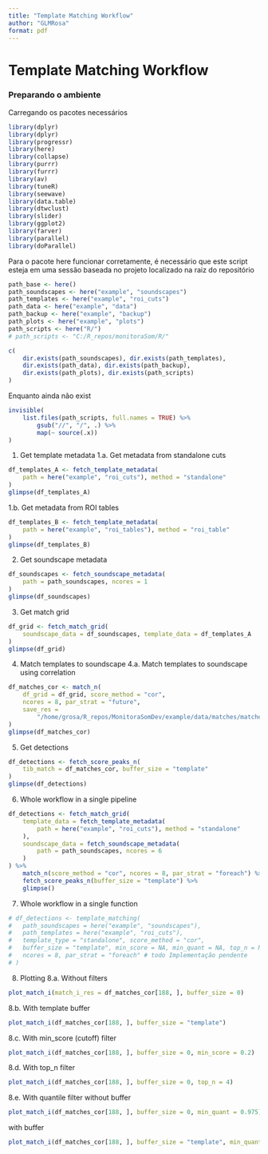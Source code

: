 ```yaml
---
title: "Template Matching Workflow"
author: "GLMRosa"
format: pdf
---
```


# Template Matching Workflow

### Preparando o ambiente

Carregando os pacotes necessários

```r
library(dplyr)
library(dplyr)
library(progressr)
library(here)
library(collapse)
library(purrr)
library(furrr)
library(av)
library(tuneR)
library(seewave)
library(data.table)
library(dtwclust)
library(slider)
library(ggplot2)
library(farver)
library(parallel)
library(doParallel)
```

Para o pacote here funcionar corretamente, é necessário que este script esteja em uma sessão baseada no projeto localizado na raiz do repositório

```r
path_base <- here()
path_soundscapes <- here("example", "soundscapes")
path_templates <- here("example", "roi_cuts")
path_data <- here("example", "data")
path_backup <- here("example", "backup")
path_plots <- here("example", "plots")
path_scripts <- here("R/")
# path_scripts <- "C:/R_repos/monitoraSom/R/"

c(
    dir.exists(path_soundscapes), dir.exists(path_templates),
    dir.exists(path_data), dir.exists(path_backup),
    dir.exists(path_plots), dir.exists(path_scripts)
)
```

<!-- todo Criar a função set_paths() copm checagens para facilitar a definição dos  -->

Enquanto ainda não exist
```r
invisible(
    list.files(path_scripts, full.names = TRUE) %>%
        gsub("//", "/", .) %>%
        map(~ source(.x))
)
```

1.  Get template metadata 1.a. Get metadata from standalone cuts

```r
df_templates_A <- fetch_template_metadata(
    path = here("example", "roi_cuts"), method = "standalone"
)
glimpse(df_templates_A)
```

1.b. Get metadata from ROI tables

```r
df_templates_B <- fetch_template_metadata(
    path = here("example", "roi_tables"), method = "roi_table"
)
glimpse(df_templates_B)
```

2.  Get soundscape metadata

```r
df_soundscapes <- fetch_soundscape_metadata(
    path = path_soundscapes, ncores = 1
)
glimpse(df_soundscapes)
```

3.  Get match grid

```r
df_grid <- fetch_match_grid(
    soundscape_data = df_soundscapes, template_data = df_templates_A
)
glimpse(df_grid)
```

4.  Match templates to soundscape 4.a. Match templates to soundscape using correlation

```r
df_matches_cor <- match_n(
    df_grid = df_grid, score_method = "cor",
    ncores = 8, par_strat = "future",
    save_res =
        "/home/grosa/R_repos/MonitoraSomDev/example/data/matches/matches_cor.rds"
)
glimpse(df_matches_cor)
```

5.  Get detections

```r
df_detections <- fetch_score_peaks_n(
    tib_match = df_matches_cor, buffer_size = "template"
)
glimpse(df_detections)
```

6.  Whole workflow in a single pipeline

```r
df_detections <- fetch_match_grid(
    template_data = fetch_template_metadata(
        path = here("example", "roi_cuts"), method = "standalone"
    ),
    soundscape_data = fetch_soundscape_metadata(
        path = path_soundscapes, ncores = 6
    )
) %>%
    match_n(score_method = "cor", ncores = 8, par_strat = "foreach") %>%
    fetch_score_peaks_n(buffer_size = "template") %>%
    glimpse()
```

7.  Whole workflow in a single function

```r
# df_detections <- template_matching(
#   path_soundscapes = here("example", "soundscapes"),
#   path_templates = here("example", "roi_cuts"),
#   template_type = "standalone", score_method = "cor",
#   buffer_size = "template", min_score = NA, min_quant = NA, top_n = NA,
#   ncores = 8, par_strat = "foreach" # todo Implementação pendente
# )
```

8.  Plotting 8.a. Without filters

```r
plot_match_i(match_i_res = df_matches_cor[188, ], buffer_size = 0)
```

8.b. With template buffer

```r
plot_match_i(df_matches_cor[188, ], buffer_size = "template")
```

8.c. With min_score (cutoff) filter

```r
plot_match_i(df_matches_cor[188, ], buffer_size = 0, min_score = 0.2)
```

8.d. With top_n filter

```r
plot_match_i(df_matches_cor[188, ], buffer_size = 0, top_n = 4)
```

8.e. With quantile filter without buffer

```r
plot_match_i(df_matches_cor[188, ], buffer_size = 0, min_quant = 0.975)
```

with buffer

```r
plot_match_i(df_matches_cor[188, ], buffer_size = "template", min_quant = 0.975)
```